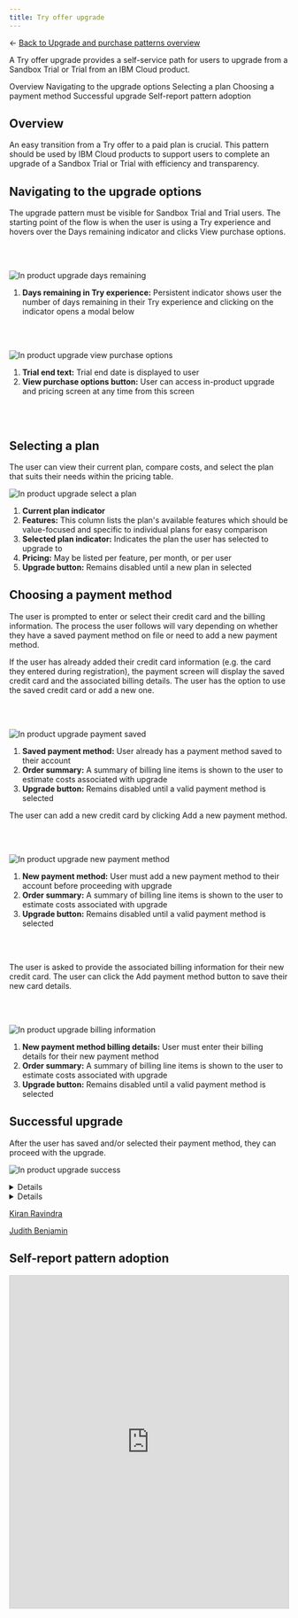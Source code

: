 ```yaml
---
title: Try offer upgrade
---
```



← [Back to Upgrade and purchase patterns overview](/patterns/upgrade-purchase/overview)

<PageDescription>

A Try offer upgrade provides a self-service path for users to upgrade from a Sandbox Trial or Trial from an IBM Cloud product.

</PageDescription>

<AnchorLinks>
<AnchorLink>Overview</AnchorLink>
<AnchorLink>Navigating to the upgrade options </AnchorLink>
<AnchorLink>Selecting a plan</AnchorLink>
<AnchorLink>Choosing a payment method</AnchorLink>
<AnchorLink>Successful upgrade</AnchorLink>
<AnchorLink> Self-report pattern adoption </AnchorLink>
</AnchorLinks>

## Overview

An easy transition from a Try offer to a paid plan is crucial. This pattern should be used by IBM Cloud products to support users to complete an upgrade of a Sandbox Trial or Trial with efficiency and transparency.

## Navigating to the upgrade options

The upgrade pattern must be visible for Sandbox Trial and Trial users. The starting point of the flow is when the user is using a Try experience and hovers over the Days remaining indicator and clicks View purchase options.  

<br></br>

<Row>
  <Column colMd={8} colLg={10}>

![In product upgrade days remaining](/images/try-offer-upgrade/In-product-upgrade-screen-1.png)

  </Column>
</Row>

1. **Days remaining in Try experience:** Persistent indicator shows user the number of days remaining in their Try experience and clicking on the indicator opens a modal below

<br></br>


<Row>
  <Column colMd={8} colLg={10}>

![In product upgrade view purchase options](images/try-offer-upgrade/In-product-upgrade-screen-2.png)

  </Column>
</Row>

1. **Trial end text:** Trial end date is displayed to user
2. **View purchase options button:** User can access in-product upgrade and pricing screen at any time from this screen

<br></br>


## Selecting a plan

The user can view their current plan, compare costs, and select the plan that suits their needs within the pricing table. 


<Row>
  <Column colMd={8} colLg={10}>

![In product upgrade select a plan](images/try-offer-upgrade/In-product-upgrade-screen-4A.png)

  </Column>
</Row>

1. **Current plan indicator**
2. **Features:** This column lists the plan's available features which should be value-focused and specific to individual plans for easy comparison 
3. **Selected plan indicator:** Indicates the plan the user has selected to upgrade to
4. **Pricing:** May be listed per feature, per month, or per user
5. **Upgrade button:** Remains disabled until a new plan in selected


## Choosing a payment method

The user is prompted to enter or select their credit card and the billing information. The process the user follows will vary depending on whether they have a saved payment method on file or need to add a new payment method. 
<Tabs>
<Tab label="Payment method saved">

If the user has already added their credit card information (e.g. the card they entered during registration), the payment screen will display the saved credit card and the associated billing details. The user has the option to use the saved credit card or add a new one.

<br></br>

<Row>
  <Column colMd={8} colLg={10}>

![In product upgrade payment saved](images/try-offer-upgrade/In-product-upgrade-screen-6.png)

  </Column>
</Row>

1. **Saved payment method:** User already has a payment method saved to their account
2. **Order summary:** A summary of billing line items is shown to the user to estimate costs associated with upgrade 
3. **Upgrade button:** Remains disabled until a valid payment method is selected


</Tab>

<Tab label="Add new payment method">

The user can add a new credit card by clicking Add a new payment method.  

<br></br>

<Row>
  <Column colMd={8} colLg={10}>

![In product upgrade new payment method](images/try-offer-upgrade/In-product-upgrade-screen-9.png)

  </Column>
</Row>

1. **New payment method:** User must add a new payment method to their account before proceeding with upgrade
2. **Order summary:** A summary of billing line items is shown to the user to estimate costs associated with upgrade 
3. **Upgrade button:** Remains disabled until a valid payment method is selected

<br></br>

The user is asked to provide the associated billing information for their new credit card. The user can click the Add payment method button to save their new card details.

<br></br>

<Row>
  <Column colMd={8} colLg={10}>

![In product upgrade billing information](images/try-offer-upgrade/In-product-upgrade-screen-10.png)

  </Column>
</Row>

1. **New payment method billing details:** User must enter their billing details for their new payment method
2. **Order summary:** A summary of billing line items is shown to the user to estimate costs associated with upgrade 
3. **Upgrade button:** Remains disabled until a valid payment method is selected


</Tab>

</Tabs>

## Successful upgrade 

After the user has saved and/or selected their payment method, they can proceed with the upgrade. 

<Row>
  <Column colMd={8} colLg={10}>

![In product upgrade success](images/try-offer-upgrade/In-product-upgrade-success-screen.png)

  </Column>
</Row>

<CardGroup>
  <MiniCard
    title="Figma template"
    href= "https://www.figma.com/file/dsZFug8ks3MZis8gWL5n7F/Template---Try-experience-upgrade-%2F--View-pricing-tiers?type=design&node-id=1-116500&mode=design&t=8t8QAnXnCTQmboqc-0"
    actionIcon="launch">
  </MiniCard>
</CardGroup>

<InfoCard
cardName="Pattern version history"
cardDescription='Versions, changelog and contributors'>

<CTabs>

<CTab label="Version">

<Details>
1.0
</Details>

</CTab>

<CTab label="Changelog">

<Details>

2023-08-11: Version 1.0 release

</Details>

</CTab>

<CTab label="Contributors">

<a href="https://w3.ibm.com/#/people/1J7360897">Kiran Ravindra</a> <br/>

<a href="https://w3.ibm.com/#/people/0D9543649">Judith Benjamin</a> <br/>

</CTab>

</CTabs>

</InfoCard>

## Self-report pattern adoption
<iframe class="airtable-embed" src="https://airtable.com/embed/appvxykrpLizynCkz/pagcb7IhVaRGQlvUP/form" frameborder="0" onmousewheel="" width="100%" height="600" style="background: transparent; border: 1px solid #ccc;"></iframe>
